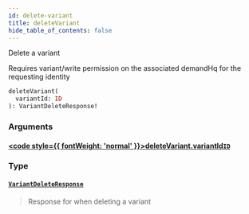 ```yaml
---
id: delete-variant
title: deleteVariant
hide_table_of_contents: false
---
```








Delete a variant
            
Requires variant/write permission on the associated demandHq for the requesting identity

```graphql
deleteVariant(
  variantId: ID
): VariantDeleteResponse!
```


### Arguments

#### [<code style={{ fontWeight: 'normal' }}>deleteVariant.<b>variantId</b></code>](#)<Bullet />[`ID`](/demand/api/graphql-admin/reference/scalars/id) <Badge class="secondary" text="scalar"/>
> 
> 

### Type

#### [`VariantDeleteResponse`](/demand/api/graphql-admin/reference/objects/variant-delete-response) <Badge class="secondary" text="object"/>
> Response for when deleting a variant
> 





